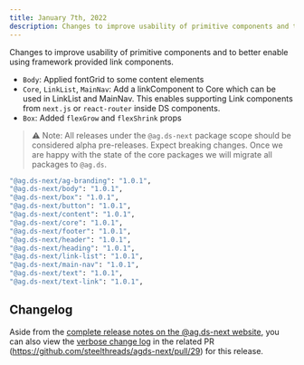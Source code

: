 ```yaml
---
title: January 7th, 2022
description: Changes to improve usability of primitive components and to better enable using framework provided link components.
---
```


Changes to improve usability of primitive components and to better enable using framework provided link components.

- `Body`: Applied fontGrid to some content elements
- `Core`, `LinkList`, `MainNav`: Add a linkComponent to Core which can be used in LinkList and MainNav. This enables supporting Link components from `next.js` or `react-router` inside DS components.
- `Box`: Added `flexGrow` and `flexShrink` props

> ⚠️ Note: All releases under the `@ag.ds-next` package scope should be considered alpha pre-releases. Expect breaking changes. Once we are happy with the state of the core packages we will migrate all packages to `@ag.ds`.

```sh
"@ag.ds-next/ag-branding": "1.0.1",
"@ag.ds-next/body": "1.0.1",
"@ag.ds-next/box": "1.0.1",
"@ag.ds-next/button": "1.0.1",
"@ag.ds-next/content": "1.0.1",
"@ag.ds-next/core": "1.0.1",
"@ag.ds-next/footer": "1.0.1",
"@ag.ds-next/header": "1.0.1",
"@ag.ds-next/heading": "1.0.1",
"@ag.ds-next/link-list": "1.0.1",
"@ag.ds-next/main-nav": "1.0.1",
"@ag.ds-next/text": "1.0.1",
"@ag.ds-next/text-link": "1.0.1",
```

## Changelog

Aside from the [complete release notes on the @ag.ds-next website](https://steelthreads.github.io/agds-next/releases/2022-01-07), you can also view the [verbose change log](https://github.com/steelthreads/agds-next/pull/29) in the related PR (https://github.com/steelthreads/agds-next/pull/29) for this release.
